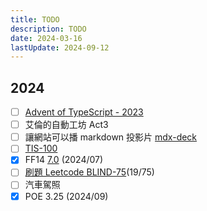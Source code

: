 ---
title: TODO
description: TODO
date: 2024-03-16
lastUpdate: 2024-09-12
---

## 2024

- [ ] [Advent of TypeScript - 2023](https://typehero.dev/aot-2023)
- [ ] 艾倫的自動工坊 Act3
- [ ] 讓網站可以播 markdown 投影片 [mdx-deck](https://github.com/jxnblk/mdx-deck?tab=readme-ov-file#getting-started)
- [ ] [TIS-100](https://store.steampowered.com/app/370360/TIS100/)
- [x] FF14 [7.0](https://na.finalfantasyxiv.com/dawntrail/) (2024/07)
- [ ] [刷題 Leetcode BLIND-75](/notes/blind75)(19/75)
- [ ] 汽車駕照
- [x] POE 3.25 (2024/09)

